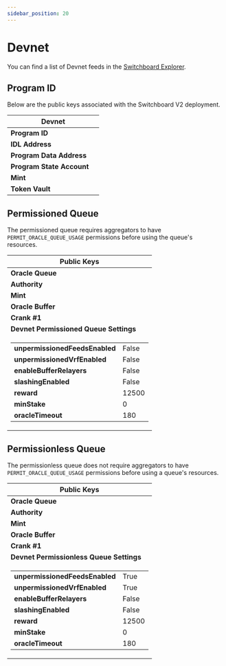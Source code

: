 ```yaml
---
sidebar_position: 20
---
```



# Devnet

You can find a list of Devnet feeds in the
[Switchboard Explorer](https://switchboard.xyz/explorer/).

## Program ID

Below are the public keys associated with the Switchboard V2 deployment.

<table>
  <thead>
    <tr>
      <th colspan="2">Devnet</th>
    </tr>
  </thead>
  <tbody>
    <tr>
      <td>
        <b>Program ID</b>
      </td>
      <td>
        <PublicKeyButton publicKey="2TfB33aLaneQb5TNVwyDz3jSZXS6jdW2ARw1Dgf84XCG" />
      </td>
    </tr>
    <tr>
      <td>
        <b>IDL Address</b>
      </td>
      <td>
        <PublicKeyButton publicKey="CKwZcshn4XDvhaWVH9EXnk3iu19t6t5xP2Sy2pD6TRDp" />
      </td>
    </tr>
    <tr>
      <td>
        <b>Program Data Address</b>
      </td>
      <td>
        <PublicKeyButton publicKey="J4CArpsbrZqu1axqQ4AnrqREs3jwoyA1M5LMiQQmAzB9" />
      </td>
    </tr>
    <tr>
      <td>
        <b>Program State Account</b>
      </td>
      <td>
        <PublicKeyButton publicKey="BYM81n8HvTJuqZU1PmTVcwZ9G8uoji7FKM6EaPkwphPt" />
      </td>
    </tr>
    <tr>
      <td>
        <b>Mint</b>
      </td>
      <td>
        <PublicKeyButton publicKey="So11111111111111111111111111111111111111112" />
      </td>
    </tr>
    <tr>
      <td>
        <b>Token Vault</b>
      </td>
      <td>
        <PublicKeyButton publicKey="FVLfR6C2ckZhbSwBzZY4CX7YBcddUSge5BNeGQv5eKhy" />
      </td>
    </tr>
  </tbody>
</table>

## Permissioned Queue

The permissioned queue requires aggregators to have `PERMIT_ORACLE_QUEUE_USAGE`
permissions before using the queue's resources.

<table>
  <thead>
    <tr>
      <th colspan="2">Public Keys</th>
    </tr>
  </thead>
  <tbody>
    <tr>
      <td>
        <b>Oracle Queue</b>
      </td>
      <td>
        <PublicKeyButton publicKey="GhYg3R1V6DmJbwuc57qZeoYG6gUuvCotUF1zU3WCj98U" />
      </td>
    </tr>
    <tr>
      <td>
        <b>Authority</b>
      </td>
      <td>
        <PublicKeyButton publicKey="2KgowxogBrGqRcgXQEmqFvC3PGtCu66qERNJevYW8Ajh" />
      </td>
    </tr>
    <tr>
      <td>
        <b>Mint</b>
      </td>
      <td>
        <PublicKeyButton publicKey="So11111111111111111111111111111111111111112" />
      </td>
    </tr>
    <tr>
      <td>
        <b>Oracle Buffer</b>
      </td>
      <td>
        <PublicKeyButton publicKey="DQXUDDcDoQ2FjzjYRi45gjdRqe1EsLwoqNhW2hf488gf" />
      </td>
    </tr>
    <tr>
      <td>
        <b>Crank #1</b>
      </td>
      <td>
        <PublicKeyButton publicKey="85L2cFUvXaeGQ4HrzP8RJEVCL7WvRrXM2msvEmQ82AVr" />
      </td>
    </tr>
    <tr>
      <td colspan="2">
        <div className="centeredText">
          <b>Devnet Permissioned Queue Settings</b>
        </div>
      </td>
    </tr>
    <tr>
      <td colspan="2">
        <table className="table_no_border">
          <tr>
            <td>
              <b>unpermissionedFeedsEnabled</b>
            </td>
            <td>False</td>
          </tr>
          <tr>
            <td>
              <b>unpermissionedVrfEnabled</b>
            </td>
            <td>False</td>
          </tr>
          <tr>
            <td>
              <b>enableBufferRelayers</b>
            </td>
            <td>False</td>
          </tr>
          <tr>
            <td>
              <b>slashingEnabled</b>
            </td>
            <td>False</td>
          </tr>
          <tr>
            <td>
              <b>reward</b>
            </td>
            <td>12500</td>
          </tr>
          <tr>
            <td>
              <b>minStake</b>
            </td>
            <td>0</td>
          </tr>
          <tr>
            <td>
              <b>oracleTimeout</b>
            </td>
            <td>180</td>
          </tr>
        </table>
      </td>
    </tr>
  </tbody>
</table>

## Permissionless Queue

The permissionless queue does not require aggregators to have
`PERMIT_ORACLE_QUEUE_USAGE` permissions before using a queue's resources.

<table>
  <thead>
    <tr>
      <th colspan="2">Public Keys</th>
    </tr>
  </thead>
  <tbody>
    <tr>
      <td>
        <b>Oracle Queue</b>
      </td>
      <td>
        <PublicKeyButton publicKey="F8ce7MsckeZAbAGmxjJNetxYXQa9mKr9nnrC3qKubyYy" />
      </td>
    </tr>
    <tr>
      <td>
        <b>Authority</b>
      </td>
      <td>
        <PublicKeyButton publicKey="2KgowxogBrGqRcgXQEmqFvC3PGtCu66qERNJevYW8Ajh" />
      </td>
    </tr>
    <tr>
      <td>
        <b>Mint</b>
      </td>
      <td>
        <PublicKeyButton publicKey="So11111111111111111111111111111111111111112" />
      </td>
    </tr>
    <tr>
      <td>
        <b>Oracle Buffer</b>
      </td>
      <td>
        <PublicKeyButton publicKey="7yJ3sSifpmUFB5BcXy6yMDje15xw2CovJjfXfBKsCfT5" />
      </td>
    </tr>
    <tr>
      <td>
        <b>Crank #1</b>
      </td>
      <td>
        <PublicKeyButton publicKey="GN9jjCy2THzZxhYqZETmPM3my8vg4R5JyNkgULddUMa5" />
      </td>
    </tr>
    <tr>
      <td colspan="2">
        <div className="centeredText">
          <b>Devnet Permissionless Queue Settings</b>
        </div>
      </td>
    </tr>
    <tr>
      <td colspan="2">
        <table className="table_no_border">
          <tr>
            <td>
              <b>unpermissionedFeedsEnabled</b>
            </td>
            <td>True</td>
          </tr>
          <tr>
            <td>
              <b>unpermissionedVrfEnabled</b>
            </td>
            <td>True</td>
          </tr>
          <tr>
            <td>
              <b>enableBufferRelayers</b>
            </td>
            <td>False</td>
          </tr>
          <tr>
            <td>
              <b>slashingEnabled</b>
            </td>
            <td>False</td>
          </tr>
          <tr>
            <td>
              <b>reward</b>
            </td>
            <td>12500</td>
          </tr>
          <tr>
            <td>
              <b>minStake</b>
            </td>
            <td>0</td>
          </tr>
          <tr>
            <td>
              <b>oracleTimeout</b>
            </td>
            <td>180</td>
          </tr>
        </table>
      </td>
    </tr>
  </tbody>
</table>
